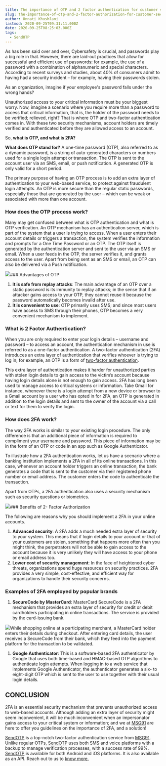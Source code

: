 ```yaml
---
title: The importance of OTP and 2 factor authentication for customer security
slug: the-importance-of-otp-and-2-factor-authorization-for-customer-security
author: Unnati Khushlani
lastmod: 2020-09-25T09:31:11.000Z
date: 2020-09-25T08:25:03.000Z
tags:
  - SendOTP
---
```


As has been said over and over, Cybersafety is crucial, and passwords play a big role in that. However, there are laid-out practices that allow for successful and efficient use of passwords: for example, the use of a password with a combination of alphanumeric and special characters. According to recent surveys and studies, about 40% of consumers admit to having had a security incident – for example, having their passwords stolen.

As an organization, imagine if your employee's password falls under the wrong hands?

Unauthorized access to your critical information must be your biggest worry. Now, imagine a scenario where you require more than a password to access that critical information, that is, the holder of the password needs to be verified; relieved, right? That is where OTP and two-factor authentication comes in. With these two security mechanisms, account holders are timely verified and authenticated before they are allowed access to an account.  
  
So, **what is OTP, and what is 2FA?**

**What does OTP stand for?** A one-time password (OTP), also referred to as a dynamic password, is a string of auto-generated characters or numbers used for a single login attempt or transaction. The OTP is sent to the account user via an SMS, email, or push notification. A generated OTP is only valid for a short period.

The primary purpose of having an OTP process is to add an extra layer of authentication to your web-based service, to protect against fraudulent login attempts. An OTP is more secure than the regular static passwords, especially those that are generated by the user – which can be weak or associated with more than one account.

###  How does the OTP process work?

Many may get confused between what is OTP authentication and what is OTP verification. An OTP mechanism has an authentication server, which is part of the system that a user is trying to access. When a user enters their account details or triggers a transaction, the system verifies the information and prompts for a One Time Password or an OTP. The OTP itself is generated by the authentication server and sent to the user via an SMS or email. When a user feeds in the OTP, the server verifies it, and grants access to the user. Apart from being sent as an SMS or email, an OTP can also be delivered via a Push notification.

![](https://images-msg91.s3.ap-south-1.amazonaws.com/2020/09/Group-18525.png)### Advantages of OTP

1. **It is safe from replay attacks**: The main advantage of an OTP over a static password is its immunity to replay attacks; in the sense that if an attacker gains access to your OTP, they cannot reuse it because the password automatically becomes invalid after use.
2. **It is convenient to use**: OTP primarily uses SMS; and since most users have access to SMS through their phones, OTP becomes a very convenient mechanism to implement.

### What is 2 Factor Authentication?

When you are only required to enter your login details – username and password – to access an account, the authentication mechanism in use is referred to as a one-factor authentication. A two-factor authentication (2FA) introduces an extra layer of authentication that verifies whoever is trying to log in; for example, an OTP is a form of [two-factor authentication](__GHOST_URL__/sendotp-best-practices-for-two-factor-authentication/).

This extra layer of authentication makes it harder for unauthorized parties with stolen login details to gain access to the victim’s account because having login details alone is not enough to gain access. 2FA has long been used to manage access to critical systems or information. Take Gmail for instance, whenever there is a login attempt from a new device or browser to a Gmail account by a user who has opted in for 2FA, an OTP is generated in addition to the login details and sent to the owner of the account via a call or text for them to verify the login.

### How does 2FA work?

The way 2FA works is similar to your existing login procedure. The only difference is that an additional piece of information is required to compliment your username and password. This piece of information may be in the form of an OTP or code in an app such as Google Authenticator.

To illustrate how a 2FA authentication works, let us have a scenario where a banking institution implements a 2FA in all of its online transactions. In this case, whenever an account holder triggers an online transaction, the bank generates a code that is sent to the customer via their registered phone number or email address. The customer enters the code to authenticate the transaction.

Apart from OTPs, a 2FA authentication also uses a security mechanism such as security questions or biometrics.

![](https://images-msg91.s3.ap-south-1.amazonaws.com/2020/09/Group-18528.png)### Benefits of 2- Factor Authorization

The following are reasons why you should implement a 2FA in your online accounts.

1. **Advanced security**: A 2FA adds a much needed extra layer of security to your system. This means that if login details to your account or that of your customers are stolen, something that happens more often than you might think, the perpetrators will not be able to gain access to the account because it is very unlikely they will have access to your phone or email address too.
2. **Lower cost of security management**: In the face of heightened cyber threats, organizations spend huge resources on security practices. 2FA provides a very simple, cost-effective, and efficient way for organizations to handle their security concerns.

### Examples of 2FA employed by popular brands

1. **SecureCode by MasterCard**: MasterCard SecureCode is a 2FA mechanism that provides an extra layer of security for credit or debit cardholders participating in online transactions. The service is provided by the card-issuing bank.

![](https://images-msg91.s3.ap-south-1.amazonaws.com/2020/09/LinkedIn-Post---4.png)While shopping online at a participating merchant, a MasterCard holder enters their details during checkout. After entering card details, the user receives a SecureCode from their bank, which they feed into the payment platform for the transaction to be validated.

1. **Google Authenticator**: This is a software-based 2FA authenticator by Google that uses both time-based and HMAC-based OTP algorithms to authenticate login attempts. When logging in to a web service that implements Google Authenticator, the authenticator generates a six- to eight-digit OTP which is sent to the user to use together with their usual login details.

CONCLUSION
----------

2FA is an essential security mechanism that prevents unauthorized access to web-based accounts. Although adding an extra layer of security might seem inconvenient, it will be much inconvenient when an impersonator gains access to your critical system or information; and we at [MSG91](https://msg91.com/) are here to offer you guidelines on the importance of 2FA, and a solution!

[SendOTP](https://msg91.com/send-otp/) is a top-notch two-factor authentication service from [MSG91](https://msg91.com/). Unlike regular OTPs, [SendOTP](https://msg91.com/send-otp/) uses both SMS and voice platforms with a backup to manage verification processes, with a success rate of 99%. [SendOTP](https://msg91.com/send-otp/) is available for both Android and iOS platforms. It is also available as an API. Reach out to us to [know more.](https://help.msg91.com/category/168-sendotp)

